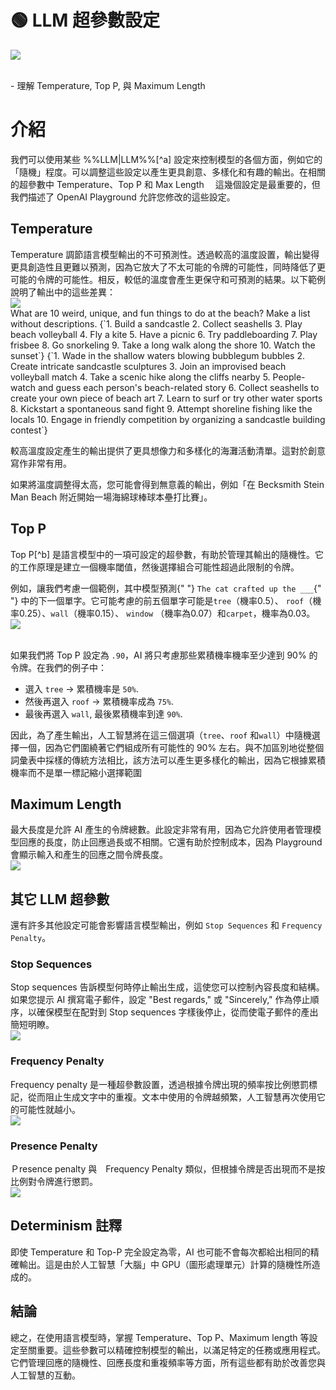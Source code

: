 
# 🟢 LLM 超參數設定

<div style={{ textAlign: "center" }}>
  <Image
    src={"/docs/assets/basics/temperature.svg"}
    width={1247}
    height={1983}
    style={{
      width: "100%",
      height: "300px",
      verticalAlign: "top",
      margin: "auto",
    }}
  />
</div>
<br />

<Takeaways>- 理解 Temperature, Top P, 與 Maximum Length</Takeaways>

# 介紹

我們可以使用某些 %%LLM|LLM%%[^a] 設定來控制模型的各個方面，例如它的「隨機」程度。可以調整這些設定以產生更具創意、多樣化和有趣的輸出。在相關的超參數中 Temperature、Top P 和 Max Length 　這幾個設定是最重要的，但我們描述了 OpenAI Playground 允許您修改的這些設定。

## Temperature

<div className="flex flex-col sm:flex-row justify-between">
  <div>
    Temperature
    調節語言模型輸出的不可預測性。透過較高的溫度設置，輸出變得更具創造性且更難以預測，因為它放大了不太可能的令牌的可能性，同時降低了更可能的令牌的可能性。相反，較低的溫度會產生更保守和可預測的結果。以下範例說明了輸出中的這些差異：
  </div>

  <div className="mt-4 sm:mt-0 sm:ml-auto">
    <Image
      src="/docs/assets/basics/openai_temperature.webp"
      className="img-docs w-20 sm:w-auto"
      width={420}
      height={122}
      style={{ margin: "auto" }}
    />
  </div>
</div>

<AIInput>
  What are 10 weird, unique, and fun things to do at the beach? Make a list
  without descriptions.
</AIInput>
<AIOutput title="ChatGPT Output (Temperature=0, Top P = 1)">
  {`1. Build a sandcastle
2. Collect seashells
3. Play beach volleyball
4. Fly a kite
5. Have a picnic
6. Try paddleboarding
7. Play frisbee
8. Go snorkeling
9. Take a long walk along the shore
10. Watch the sunset`}
</AIOutput>
<AIOutput title="ChatGPT Output (Temperature=1.5, Top P = 1)">
  {`1. Wade in the shallow waters blowing bubblegum bubbles
2. Create intricate sandcastle sculptures
3. Join an improvised beach volleyball match
4. Take a scenic hike along the cliffs nearby
5. People-watch and guess each person's beach-related story
6. Collect seashells to create your own piece of beach art
7. Learn to surf or try other water sports
8. Kickstart a spontaneous sand fight
9. Attempt shoreline fishing like the locals
10. Engage in friendly competition by organizing a sandcastle building contest`}
</AIOutput>

較高溫度設定產生的輸出提供了更具想像力和多樣化的海灘活動清單。這對於創意寫作非常有用。

<Note>
  如果將溫度調整得太高，您可能會得到無意義的輸出，例如「在 Becksmith Stein Man
  Beach 附近開始一場海綿球棒球本壘打比賽」。
</Note>

## Top P

Top P[^b] 是語言模型中的一項可設定的超參數，有助於管理其輸出的隨機性。它的工作原理是建立一個機率閾值，然後選擇組合可能性超過此限制的令牌。

<div className="flex flex-col sm:flex-row justify-between">
  <div>
    例如，讓我們考慮一個範例，其中模型預測{" "}
    <code>The cat crafted up the ___</code>{" "}
    中的下一個單字。它可能考慮的前五個單字可能是<code>tree</code>（機率0.5）、
    <code>roof</code>（機率0.25）、<code>wall</code>（機率0.15）、
    <code>window</code>
    （機率為0.07）和<code>carpet</code>，機率為0.03。
  </div>

  <div className="mt-4 sm:mt-0 sm:ml-auto">
    <Image
      src="/docs/assets/basics/openai_top_p.webp"
      className="img-docs w-20 sm:w-auto"
      width={420}
      height={132}
      style={{ margin: "auto" }}
    />
  </div>
</div>
<br />

如果我們將 Top P 設定為 `.90`，AI 將只考慮那些累積機率機率至少達到 90% 的令牌。在我們的例子中：

- 選入 <code>tree</code> -> 累積機率是 `50%`.
- 然後再選入 <code>roof</code> -> 累積機率成為 `75%`.
- 最後再選入 <code>wall</code>, 最後累積機率到達 `90%`.

因此，為了產生輸出，人工智慧將在這三個選項（<code>tree</code>、<code>roof</code> 和<code>wall</code>）中隨機選擇一個，因為它們圍繞著它們組成所有可能性的 90% 左右。與不加區別地從整個詞彙表中採樣的傳統方法相比，該方法可以產生更多樣化的輸出，因為它根據累積機率而不是單一標記縮小選擇範圍

## Maximum Length

<div className="flex flex-col sm:flex-row justify-between">
  <div>
    最大長度是允許 AI
    產生的令牌總數。此設定非常有用，因為它允許使用者管理模型回應的長度，防止回應過長或不相關。它還有助於控制成本，因為
    Playground 會顯示輸入和產生的回應之間令牌長度。
  </div>

  <div className="mt-4 sm:mt-0 sm:ml-auto">
    <Image
      src="/docs/assets/basics/openai_maximum_length.webp"
      className="img-docs w-20 sm:w-auto"
      width={420}
      height={122}
      style={{ margin: "auto" }}
    />
  </div>
</div>

## 其它 LLM 超參數

還有許多其他設定可能會影響語言模型輸出，例如 `Stop Sequences` 和 `Frequency Penalty`。

### Stop Sequences

<div className="flex flex-col sm:flex-row justify-between">
  <div>
    Stop sequences
    告訴模型何時停止輸出生成，這使您可以控制內容長度和結構。如果您提示 AI
    撰寫電子郵件，設定 "Best regards," 或 "Sincerely,"
    作為停止順序，以確保模型在配對到 Stop sequences
    字樣後停止，從而使電子郵件的產出簡短明瞭。
  </div>

  <div className="mt-4 sm:mt-0 sm:ml-auto">
    <Image
      src="/docs/assets/basics/openai_stop_sequences.webp"
      className="img-docs w-20 sm:w-auto"
      width={420}
      height={182}
      style={{ margin: "auto" }}
    />
  </div>
</div>

### Frequency Penalty

<div className="flex flex-col sm:flex-row justify-between">
  <div>
    Frequency penalty
    是一種超參數設置，透過根據令牌出現的頻率按比例懲罰標記，從而阻止生成文字中的重複。文本中使用的令牌越頻繁，人工智慧再次使用它的可能性就越小。
  </div>

  <div className="mt-4 sm:mt-0 sm:ml-auto">
    <Image
      src="/docs/assets/basics/openai_frequency_penalty.webp"
      className="img-docs w-20 sm:w-auto"
      width={420}
      height={132}
      style={{ margin: "auto" }}
    />
  </div>
</div>

### Presence Penalty

<div className="flex flex-col sm:flex-row justify-between">
  <div>
    Ｐresence penalty 與　Frequency Penalty
    類似，但根據令牌是否出現而不是按比例對令牌進行懲罰。
  </div>

  <div className="mt-4 sm:mt-0 sm:ml-auto">
    <Image
      src="/docs/assets/basics/openai_presence_penalty.webp"
      className="img-docs w-20 sm:w-auto"
      width={420}
      height={132}
      style={{ margin: "auto" }}
    />
  </div>
</div>

## Determinism 註釋

即使 Temperature 和 Top-P 完全設定為零，AI 也可能不會每次都給出相同的精確輸出。這是由於人工智慧「大腦」中 GPU（圖形處理單元）計算的隨機性所造成的。

## 結論

總之，在使用語言模型時，掌握 Temperature、Top P、Maximum length 等設定至關重要。這些參數可以精確控制模型的輸出，以滿足特定的任務或應用程式。它們管理回應的隨機性、回應長度和重複頻率等方面，所有這些都有助於改善您與人工智慧的互動。

